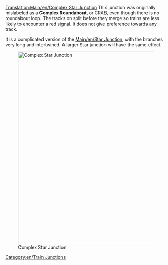 [[Translation:Main/en/Complex Star Junction]]
{{en/-}}{{junctionsmenu}}
This junction was originally mislabeled as a '''Complex Roundabout''', or CRAB, even though there is no roundabout loop.  The tracks on split before they merge so trains are less likely to encounter a red signal. It does not give preference towards any track.

It is a complicated version of the [[Main/en/Star Junction]], with the branches very long and intertwined.  A larger Star junction will have the same effect.

[[File:en/Lgroundabout.png|none|thumb|600px|Complex Star Junction]]

{{Template:Junction_Criteria|Expensive|3|0|1|1|1|1|0|0|0|0|0||Broken down trains only affect the one track.|
*Handle a large number of trains at a time.
*Takes up a huge amount of space.
}}

[[Category:en/Train Junctions]]